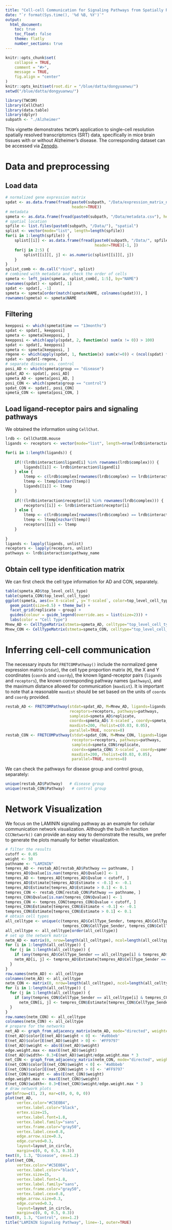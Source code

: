 ```yaml
---
title: "Cell-cell Communication for Signaling Pathways from Spatially Resolved Transcriptomics Data Realted to Alzheimer's Disease"
date: "`r format(Sys.time(), '%d %B, %Y')`"
output:
  html_document:
    toc: true
    toc_float: false
    theme: flatly
    number_sections: true
---
```


```r
knitr::opts_chunk$set(
    collapse = TRUE,
    comment = "#>",
    message = TRUE,
    fig.align = "center"
)
knitr::opts_knit$set(root.dir = "/blue/datta/dongyuanwu/")
setwd("/blue/datta/dongyuanwu/")
```

```r
library(TWCOM)
library(CellChat)
library(data.table)
library(dplyr)
subpath <- "./Alzheimer"
```

This vignette demonstrates `TWCOM`'s application to single-cell resolution spatially resolved transcriptomics (SRT) data, specifically in mice brain tissues with or without Alzheimer's disease. The corresponding dataset can be accessed via <a href="https://doi.org/10.5281/zenodo.7332091" target="_blank">Zenodo</a>.

# Data and preprocessing

## Load data

```r
# normalized gene expression matrix
spdat <- as.data.frame(fread(paste0(subpath, "/Data/expression_matrix_normalized.csv"),
                             header=TRUE))
# metadata
spmeta <- as.data.frame(fread(paste0(subpath, "/Data/metadata.csv"), header=TRUE)[-1, ])
# spatial location
spfile <- list.files(paste0(subpath, "/Data/"), "spatial")
splist <- vector(mode="list", length=length(spfile))
for(i in 1:length(spfile)) {
    splist[[i]] <- as.data.frame(fread(paste0(subpath, "/Data/", spfile[i]), 
                                       header=TRUE)[-1, ])
    for(j in 2:5) {
        splist[[i]][, j] <- as.numeric(splist[[i]][, j])
    }
}
splist_comb <- do.call("rbind", splist)
# combined with metadata and check the order of cells
spmeta <- left_join(spmeta, splist_comb[, 1:5], by="NAME")
rownames(spdat) <- spdat[, 1]
spdat <- spdat[, -1]
spmeta <- spmeta[order(match(spmeta$NAME, colnames(spdat))), ]
rownames(spmeta) <- spmeta$NAME
```

## Filtering

```r
keepposi <- which(spmeta$time == "13months")
spdat <- spdat[, keepposi]
spmeta <- spmeta[keepposi, ]
keepposi <- which(apply(spdat, 2, function(x) sum(x != 0)) > 100)
spdat <- spdat[, keepposi]
spmeta <- spmeta[keepposi, ]
rmgene <- which(apply(spdat, 1, function(x) sum(x!=0)) < (ncol(spdat) * 0.025))
spdat <- spdat[-rmgene, ]
# separate disease vs. control
posi_AD <- which(spmeta$group == "disease")
spdat_AD <- spdat[, posi_AD]
spmeta_AD <- spmeta[posi_AD, ]
posi_CON <- which(spmeta$group == "control")
spdat_CON <- spdat[, posi_CON]
spmeta_CON <- spmeta[posi_CON, ]
```

## Load ligand-receptor pairs and signaling pathways

We obtained the information using `CellChat`.

```r
lrdb <- CellChatDB.mouse
ligands <- receptors <- vector(mode="list", length=nrow(lrdb$interaction))

for(i in 1:length(ligands)) {
    
    if(!(lrdb$interaction$ligand[i] %in% rownames(lrdb$complex))) {
        ligands[[i]] <- lrdb$interaction$ligand[i]
    } else {
        ltemp <- c(lrdb$complex[rownames(lrdb$complex) == lrdb$interaction$ligand[i], ])
        ltemp <- ltemp[nzchar(ltemp)]
        ligands[[i]] <- ltemp
    }
    
    if(!(lrdb$interaction$receptor[i] %in% rownames(lrdb$complex))) {
        receptors[[i]] <- lrdb$interaction$receptor[i]
    } else {
        ltemp <- c(lrdb$complex[rownames(lrdb$complex) == lrdb$interaction$receptor[i], ])
        ltemp <- ltemp[nzchar(ltemp)]
        receptors[[i]] <- ltemp
    }
    
}
ligands <- lapply(ligands, unlist)
receptors <- lapply(receptors, unlist)
pathways <- lrdb$interaction$pathway_name
```

## Obtain cell type idenfitication matrix

We can first check the cell type information for AD and CON, separately.

```r
table(spmeta_AD$top_level_cell_type)
table(spmeta_CON$top_level_cell_type)
ggplot(spmeta, aes(x=`X-scaled`, y=`Y-scaled`, color=top_level_cell_type)) +
  geom_point(size=0.5) + theme_bw() +
  facet_grid(replicate ~ group) +
  guides(colour = guide_legend(override.aes = list(size=2))) +
  labs(color = "Cell Type")
Mnew_AD <- CellTypeMatrix(stmeta=spmeta_AD, celltype="top_level_cell_type")
Mnew_CON <- CellTypeMatrix(stmeta=spmeta_CON, celltype="top_level_cell_type")
```

# Inferring cell-cell communication

The necessary inputs for `FRETCOMPathway()` include the normalized gene expression matrix (`stdat`), the cell type proportion matrix (`M`), the X and Y coordinates (`coordx` and `coordy`), the known ligand-receptor pairs (`ligands` and `receptors`), the known corresponding pathway names (`pathways`), and the maximum distance allowed for communication (`maxdist`). It is important to note that a reasonable `maxdist` should be set based on the units of `coordx` and `coordy` provided.

```r
restab_AD <- FRETCOMPathway(stdat=spdat_AD, M=Mnew_AD, ligands=ligands,
                            receptors=receptors, pathways=pathways, 
                            sampleid=spmeta_AD$replicate,
                            coordx=spmeta_AD$`X-scaled`, coordy=spmeta_AD$`Y-scaled`, 
                            maxdist=200, rholist=c(0.03, 0.05), 
                            parallel=TRUE, ncores=8)
restab_CON <- FRETCOMPathway(stdat=spdat_CON, M=Mnew_CON, ligands=ligands,
                             receptors=receptors, pathways=pathways, 
                             sampleid=spmeta_CON$replicate,
                             coordx=spmeta_CON$`X-scaled`, coordy=spmeta_CON$`Y-scaled`, 
                             maxdist=200, rholist=c(0.03, 0.05), 
                             parallel=TRUE, ncores=8)
```

We can check the pathways for disease group and control group, separately:

```r
unique(restab_AD$Pathway)   # disease group
unique(restab_CON$Pathway)   # control group
```

# Network Visualization

We focus on the LAMININ signaling pathway as an example for cellular communication network visualization. Although the built-in function `CCCNetwork()` can provide an easy way to demonstrate the results, we prefer to generate the plots manually for better visualization.

```r
# filter the results
cutoff <- 0.05
weight <- 50
pathname <- "LAMININ"
tempres_AD <- restab_AD[restab_AD$Pathway == pathname, ]
tempres_AD$Qvalue[is.nan(tempres_AD$Qvalue)] <- 1
tempres_AD <- tempres_AD[tempres_AD$Qvalue < cutoff, ]
tempres_AD$Estimate[tempres_AD$Estimate < -0.1] <- -0.1
tempres_AD$Estimate[tempres_AD$Estimate > 0.1] <- 0.1
tempres_CON <- restab_CON[restab_CON$Pathway == pathname, ]
tempres_CON$Qvalue[is.nan(tempres_CON$Qvalue)] <- 1
tempres_CON <- tempres_CON[tempres_CON$Qvalue < cutoff, ]
tempres_CON$Estimate[tempres_CON$Estimate < -0.1] <- -0.1
tempres_CON$Estimate[tempres_CON$Estimate > 0.1] <- 0.1
# obtain cell types
all_celltype <- unique(c(tempres_AD$CellType_Sender, tempres_AD$CellType_Receiver, 
                         tempres_CON$CellType_Sender, tempres_CON$CellType_Receiver))
all_celltype <- all_celltype[order(all_celltype)]
# set up the network matrix
netm_AD <- matrix(0, nrow=length(all_celltype), ncol=length(all_celltype))
for (i in 1:length(all_celltype)) {
  for (j in 1:length(all_celltype)) {
    if (any(tempres_AD$CellType_Sender == all_celltype[i] & tempres_AD$CellType_Receiver == all_celltype[j]))
    netm_AD[i, j] <- tempres_AD$Estimate[tempres_AD$CellType_Sender == all_celltype[i] & tempres_AD$CellType_Receiver == all_celltype[j]]
  }
}
row.names(netm_AD) <- all_celltype
colnames(netm_AD) <- all_celltype
netm_CON <- matrix(0, nrow=length(all_celltype), ncol=length(all_celltype))
for (i in 1:length(all_celltype)) {
  for (j in 1:length(all_celltype)) {
    if (any(tempres_CON$CellType_Sender == all_celltype[i] & tempres_CON$CellType_Receiver == all_celltype[j]))
      netm_CON[i, j] <- tempres_CON$Estimate[tempres_CON$CellType_Sender == all_celltype[i] & tempres_CON$CellType_Receiver == all_celltype[j]]
  }
}
row.names(netm_CON) <- all_celltype
colnames(netm_CON) <- all_celltype
# prepare for the networks
net_AD <- graph_from_adjacency_matrix(netm_AD, mode="directed", weighted=TRUE)
E(net_AD)$color[E(net_AD)$weight < 0] <- '#a0bbeb'
E(net_AD)$color[E(net_AD)$weight > 0] <- '#FF9797'
E(net_AD)$weight <- abs(E(net_AD)$weight)
edge.weight.max <- max(E(net_AD)$weight)
E(net_AD)$width<- 0.3+E(net_AD)$weight/edge.weight.max * 3
net_CON <- graph_from_adjacency_matrix(netm_CON, mode="directed", weighted=TRUE)
E(net_CON)$color[E(net_CON)$weight < 0] <- '#a0bbeb'
E(net_CON)$color[E(net_CON)$weight > 0] <- '#FF9797'
E(net_CON)$weight <- abs(E(net_CON)$weight)
edge.weight.max <- max(E(net_CON)$weight)
E(net_CON)$width<- 0.3+E(net_CON)$weight/edge.weight.max * 3
# draw network plots
par(mfrow=c(1, 2), mar=c(0, 0, 0, 0))
plot(net_AD, 
     vertex.color="#C5E0B4", 
     vertex.label.color="black",
     ertex.size=15,
     vertex.label.font=1.8, 
     vertex.label.family="sans",
     vertex.frame.color="gray50", 
     vertex.label.cex=0.8, 
     edge.arrow.size=0.3, 
     edge.curved=0.3,
     layout=layout_in_circle, 
     margin=c(0, 0, 0.5, 0.3))
text(0, 1.3, "Disease", cex=1.2)
plot(net_CON, 
     vertex.color="#C5E0B4", 
     vertex.label.color="black", 
     vertex.size=15,
     vertex.label.font=1.8, 
     vertex.label.family="sans",
     vertex.frame.color="gray50", 
     vertex.label.cex=0.8, 
     edge.arrow.size=0.3, 
     edge.curved=0.3,
     layout=layout_in_circle, 
     margin=c(0, 0, 0.5, 0.3))
text(0, 1.3, "Control", cex=1.2)
title("LAMININ Signaling Pathway", line=-1, outer=TRUE)

```